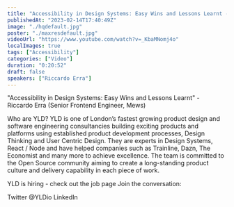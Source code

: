 ```yaml
---
title: "Accessibility in Design Systems: Easy Wins and Lessons Learnt - DSL London #6 - February 2023"
publishedAt: "2023-02-14T17:40:49Z"
image: "./hqdefault.jpg"
poster: "./maxresdefault.jpg"
videoUrl: "https://www.youtube.com/watch?v=_KbaMNomj4o"
localImages: true
tags: ["Accessibility"]
categories: ["Video"]
duration: "0:20:52"
draft: false
speakers: ["Riccardo Erra"]
---
```


"Accessibility in Design Systems: Easy Wins and Lessons Learnt" - Riccardo Erra (Senior Frontend Engineer, Mews)

Who are YLD?
YLD is one of London’s fastest growing product design and software engineering consultancies building exciting products and platforms using established product development processes, Design Thinking and User Centric Design. They are experts in Design Systems, React / Node and have helped companies such as Trainline, Dazn, The Economist and many more to achieve excellence.
The team is committed to the Open Source community aiming to create a long-standing product culture and delivery capability in each piece of work.

YLD is hiring - check out the job page
Join the conversation:

Twitter @YLDio
LinkedIn

